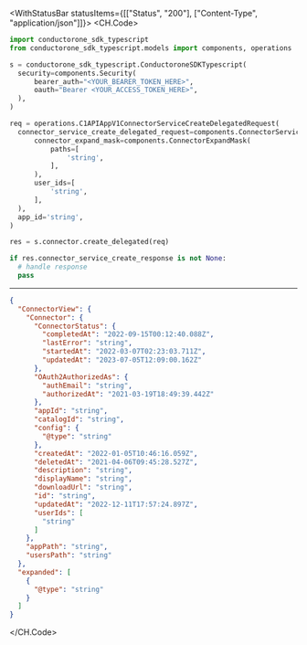 

<WithStatusBar statusItems={[["Status", "200"], ["Content-Type", "application/json"]]}>
  <CH.Code>
  ```python CreateDelegated.py
  import conductorone_sdk_typescript
from conductorone_sdk_typescript.models import components, operations

s = conductorone_sdk_typescript.ConductoroneSDKTypescript(
    security=components.Security(
        bearer_auth="<YOUR_BEARER_TOKEN_HERE>",
        oauth="Bearer <YOUR_ACCESS_TOKEN_HERE>",
    ),
)

req = operations.C1APIAppV1ConnectorServiceCreateDelegatedRequest(
    connector_service_create_delegated_request=components.ConnectorServiceCreateDelegatedRequest(
        connector_expand_mask=components.ConnectorExpandMask(
            paths=[
                'string',
            ],
        ),
        user_ids=[
            'string',
        ],
    ),
    app_id='string',
)

res = s.connector.create_delegated(req)

if res.connector_service_create_response is not None:
    # handle response
    pass
  ```
  ---

  ```json Example Response
  {
    "ConnectorView": {
      "Connector": {
        "ConnectorStatus": {
          "completedAt": "2022-09-15T00:12:40.088Z",
          "lastError": "string",
          "startedAt": "2022-03-07T02:23:03.711Z",
          "updatedAt": "2023-07-05T12:09:00.162Z"
        },
        "OAuth2AuthorizedAs": {
          "authEmail": "string",
          "authorizedAt": "2021-03-19T18:49:39.442Z"
        },
        "appId": "string",
        "catalogId": "string",
        "config": {
          "@type": "string"
        },
        "createdAt": "2022-01-05T10:46:16.059Z",
        "deletedAt": "2021-04-06T09:45:28.527Z",
        "description": "string",
        "displayName": "string",
        "downloadUrl": "string",
        "id": "string",
        "updatedAt": "2022-12-11T17:57:24.897Z",
        "userIds": [
          "string"
        ]
      },
      "appPath": "string",
      "usersPath": "string"
    },
    "expanded": [
      {
        "@type": "string"
      }
    ]
  }
  ```
  </CH.Code>
</WithStatusBar>
